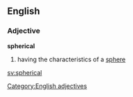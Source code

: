 ==English==
===Adjective===
[[Category:English adjectives]]
'''spherical'''
#having the characteristics of a [[sphere]]

[[sv:spherical]]